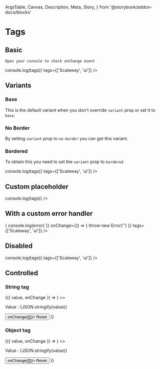   ArgsTable,
  Canvas,
  Description,
  Meta,
  Story,
} from '@storybook/addon-docs/blocks'

<Meta title="Components/Tags" component={Tags} />

# Tags

## Basic

<Description>`Open your console to check onChange event`</Description>

<Canvas>
  <Story name="Basic">
    <Tags
      name="basic"
      onChange={tags => console.log(tags)}
      tags={['Scaleway', 'ui']}
    />
  </Story>
</Canvas>

## Variants

### Base

This is the default variant when you don't override `variant` prop or set it to `base`.

<Canvas>
  <Story name="Variant base">
    <BlockList>
      <Tags name="base" tags={['Scaleway', 'ui']} />
      <Tags name="base" variant="base" tags={['Scaleway', 'ui']} />
    </BlockList>
  </Story>
</Canvas>

### No Border

By setting `variant` prop to `no-border` you can get this variant.

<Canvas>
  <Story name="Variant no-border">
    <Tags name="noBorder" variant="no-border" tags={['Scaleway', 'ui']} />
  </Story>
</Canvas>

### Bordered

To obtain this you need to set the `variant` prop to `bordered`

<Canvas>
  <Story name="Variant bordered">
    <Tags
      name="bordered"
      variant="bordered"
      onChange={tags => console.log(tags)}
      tags={['Scaleway', 'ui']}
    />
  </Story>
</Canvas>

## Custom placeholder

<Canvas>
  <Story name="Placeholder">
    <Tags
      name="placeholder"
      placeholder="Please type your tags"
      onChange={tags => console.log(tags)}
    />
  </Story>
</Canvas>

## With a custom error handler

<Canvas>
  <Story name="Error handler">
    <Tags
      name="error-handler"
      onChangeError={error => {
        console.log(error)
      }}
      onChange={() => {
        throw new Error('')
      }}
      tags={['Scaleway', 'ui']}
    />
  </Story>
</Canvas>

## Disabled

<Canvas>
  <Story name="Disabled">
    <Tags
      name="disabled"
      disabled
      onChange={tags => console.log(tags)}
      tags={['Scaleway', 'ui']}
    />
  </Story>
</Canvas>

## Controlled

### String tag

<Canvas>
  <Story name="Controlled">
    <ControlValue value={['Scaleway', 'ui']}>
      {({ value, onChange }) => (
        <>
          <Tags name="controlled" onChange={onChange} tags={value} />
          <p>Value : {JSON.stringify(value)}</p>
          <button type="button" onClick={() => onChange([])}>
            Reset
          </button>
        </>
      )}
    </ControlValue>
  </Story>
</Canvas>

### Object tag

<Canvas>
  <Story name="Controlled object">
    <ControlValue value={[{ label: 'Scaleway' }, { label: 'ui' }]}>
      {({ value, onChange }) => (
        <>
          <Tags
            areTagsObject
            name="controlled-object"
            onChange={onChange}
            tags={value}
          />
          <p>Value : {JSON.stringify(value)}</p>
          <button type="button" onClick={() => onChange([])}>
            Reset
          </button>
        </>
      )}
    </ControlValue>
  </Story>
</Canvas>

<ArgsTable of={Tags} />
